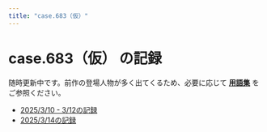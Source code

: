```yaml
---
title: "case.683（仮）"
---
```

# case.683（仮） の記録

随時更新中です。前作の登場人物が多く出てくるため、必要に応じて **[用語集](../terminology)** をご参照ください。

- [2025/3/10 - 3/12の記録](./683/0310)
- [2025/3/14の記録](./683/0314)